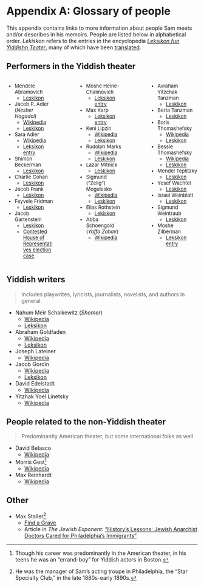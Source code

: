 # Appendix A: Glossary of people {.unnumbered}

This appendix contains links to more information about people Sam meets and/or describes in his memoirs.
People are listed below in alphabetical order.
_Lekiskon_ refers to the entries in the encyclopedia [_Leksikon fun Yiddishn Teater_](https://en.wikipedia.org/wiki/Leksikon_fun_yidishn_teater), many of which have been [translated](https://www.museumoffamilyhistory.com/yt/lex-biography.htm).

## Performers in the Yiddish theater

<div style = "font-size:13px;">

:::: {.columns}

::: {.column width="30%"}



- Mendele Abramovich
    - [Leskikon](https://www.museumoffamilyhistory.com/yt/lex/A/abramovich-max.htm)
- Jacob P. Adler (*Nesher Hagadol*)
    - [Wikipedia](https://en.wikipedia.org/wiki/Jacob_Pavlovich_Adler)
    - [Leskikon](https://www.museumoffamilyhistory.com/yt/lex/A/adler-jacob-p.htm)
- Sara Adler
    - [Wikipedia](https://en.wikipedia.org/wiki/Sara_Adler)
    - [Leksikon entry](https://www.museumoffamilyhistory.com/yt/lex/A/adler-sarah.htm)
- Shimon Beckerman
    - [Leskikon](https://www.museumoffamilyhistory.com/yt/lex/B/bekerman-simeon.htm)
- Charlie Cohan
    - [Leskikon](https://www.museumoffamilyhistory.com/yt/lex/C/cohan-charlie.htm)
- Jacob Frank
    - [Leskikon](https://www.museumoffamilyhistory.com/yt/lex/F/frank-jacob.htm)
- Feyvele Fridman
    - [Leskikon](https://www.museumoffamilyhistory.com/yt/lex/F/fridman-feyvele.htm)
- Jacob Gartenstein
    - [Leskikon](https://www.museumoffamilyhistory.com/yt/lex/G/gartenstein-jacob.htm)
    - [Contested House of Representatives election case](https://www.amazon.com/Contested-Election-Jacob-Gartenstein-Adolph-Sabath/dp/0265117615)

:::

::: {.column width="5%"}
:::

::: {.column width="30%"}

- Moshe Heine-Chaimovich
    - [Leksikon entry](https://www.museumoffamilyhistory.com/yt/lex/H/heine-chaimovich-morris.htm)
- Max Karp
    - [Leksikon entry](https://www.museumoffamilyhistory.com/yt/lex/K/karp-max.htm)
- Keni Lipzin
    - [Wikipedia](https://en.wikipedia.org/wiki/Keni_Liptzin)
    - [Leksikon](https://www.museumoffamilyhistory.com/yt/lex/L/lipzin-keni.htm)
- Rudolph Marks
    - [Wikipedia](https://en.wikipedia.org/wiki/Rudolph_Marks)
    - [Leskikon](https://www.museumoffamilyhistory.com/yt/lex/M/marks-rudolph.htm)
- Lazar Mitnick
    - [Leskikon](https://www.museumoffamilyhistory.com/yt/lex/M/mitnick-leiser.htm)
- Sigmund ("Zelig") Mogulesko
    - [Wikipedia](https://en.wikipedia.org/wiki/Sigmund_Mogulesko)
    - [Leskikon](https://www.museumoffamilyhistory.com/yt/lex/M/mogulesko-sigmund.htm)
- Elias Rothstein
    - [Lekiskon](https://www.museumoffamilyhistory.com/yt/lex/R/rothstein-elias.htm)
- Abba Schoengold (*Yaffa Zahav*)
    - [Wikipedia](https://en.wikipedia.org/wiki/Abba_Schoengold)

:::

::: {.column width="5%"}
:::

::: {.column width="30%"}

- Avraham Yitzchak Tanzman
    - [Leskikon](https://www.museumoffamilyhistory.com/yt/lex/T/tanzman-avraham-itzhak.htm)
- Berta Tanzman
    - [Leskikon](https://www.museumoffamilyhistory.com/yt/lex/T/tanzman-berta.htm)
- Boris Thomashefsky
    - [Wikipedia](https://en.wikipedia.org/wiki/Boris_Thomashefsky)
    - [Leskikon](https://www.museumoffamilyhistory.com/yt/lex/T/thomashefsky-boris.htm)
- Bessie Thomashefsky
    - [Wikipedia](https://en.wikipedia.org/wiki/Bessie_Thomashefsky)
    - [Leskikon](https://www.museumoffamilyhistory.com/yt/lex/T/thomashefsky-bessie.htm)
- Mendel Teplitzky
    - [Leskikon](https://www.museumoffamilyhistory.com/yt/lex/T/teplitzky-mendel.htm)
- Yosef Wachtel
    - [Leskikon](https://www.museumoffamilyhistory.com/yt/lex/V/vakhtel-yosef.htm)
- Israel Weinblatt
    - [Leskikon](https://www.museumoffamilyhistory.com/yt/lex/W/weinblatt-israel.htm)
- Sigmund Weintraub
    - [Leskikon](https://www.museumoffamilyhistory.com/yt/lex/W/weintraub-sigmund.htm)
- Moshe Zilberman
    - [Leksikon entry](https://www.museumoffamilyhistory.com/yt/lex/Z/zilberman-moshe.htm)

:::

::::

</div>

## Yiddish writers

> Includes playwrites, lyricists, journalists, novelists, and authors in general.

- Nahum Meïr Schaikewitz (_Shomer_)
  - [Wikipedia](https://en.wikipedia.org/wiki/Nahum_Meir_Schaikewitz)
  - [Leksikon](https://www.museumoffamilyhistory.com/yt/lex/S/shomer-abraham.htm)
- Abraham Goldfaden
  - [Wikipedia](href="https://en.wikipedia.org/wiki/Abraham_Goldfaden)
  - [Leksikon](https://www.museumoffamilyhistory.com/yt/lex/G/goldfaden-abraham.htm)
- Joseph Lateiner
  - [Wikipedia](https://en.wikipedia.org/wiki/Joseph_Lateiner)
- Jacob Gordin
  - [Wikipedia](https://en.wikipedia.org/wiki/Jacob_Gordin)
  - [Leksikon](https://www.museumoffamilyhistory.com/yt/lex/G/gordin-jacob.htm) 
- David Edelstadt
  - [Wikipedia](https://en.wikipedia.org/wiki/David_Edelstadt)
- Yitzhak Yoel Linetsky
  - [Wikipedia](https://en.wikipedia.org/wiki/Yitzkhok_Yoel_Linetzky)


## People related to the non-Yiddish theater

> Predominantly American theater, but some international folks as well

- David Belasco
    - [Wikipedia](https://en.wikipedia.org/wiki/David_Belasco)
- Morris Gest^[Though his career was predominantly in the American theater, in his teens he was an "errand-boy" for Yiddish actors in Boston.]
    - [Wikipedia](https://en.wikipedia.org/wiki/Morris_Gest)
- Max Reinhardt
    - [Wikipedia](https://en.wikipedia.org/wiki/Max_Reinhardt)



## Other

- Max Staller^[He was the manager of Sam's acting troupe in Philadelphia, the "Star Specialty Club," in the late 1880s-early 1890s.]
    - [Find a Grave](https://www.findagrave.com/memorial/33506807/max-staller)
    - Article in _The Jewish Exponent_: ["History's Lessons: Jewish Anarchist Doctors Cared for Philadelphia's Immigrants"](https://www.jewishexponent.com/historys-lessons-jewish-anarchist-doctors-cared-for-philadelphias-immigrants/)